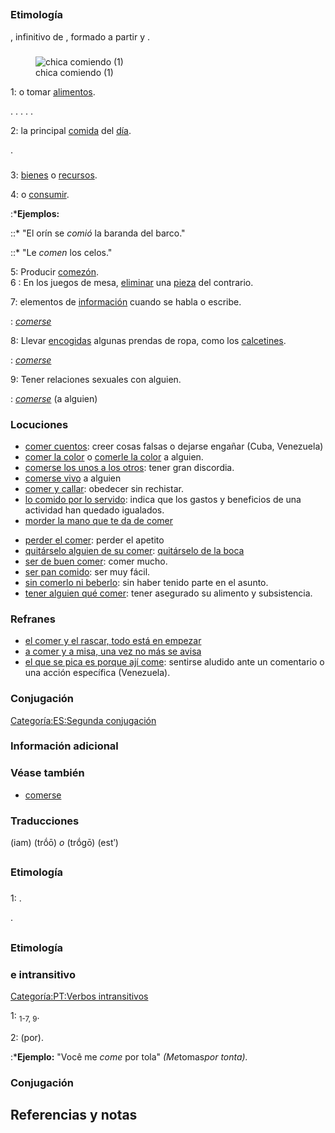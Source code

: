 == {{lengua|es}} ==
{{pron-graf|fone=koˈmeɾ|audio=LL-Q1321 (spa)-Rodelar-comer.wav}}

=== Etimología ===
{{etimología|la|comedere|diacrítico=comedĕre}}, infinitivo de {{l+|la|comedo|comedō|glosa=devorar}}, formado a partir {{l+|la|cum|glosa=con}} y {{l+|la|edo|edō|glosa=comer}}.

=== {{verbo intransitivo|es}} ===
[[Archivo:Njam Njam!.jpg|thumb|chica comiendo (1)]]

;1: {{plm|ingerir}} o tomar [[alimento]]s.
{{uso|utct|utcp}}.
{{sinónimos|meterse entre pecho y espalda|nota=coloquial}}.
{{hiperónimo|alimentarse|ingerir}}.
{{hipónimo|desayunar|almorzar|cenar|merendar}}.
{{relacionado|beber}}.
{{ejemplo|Si no ''comes'' en varias semanas, morirás de inanición.}}

;2: {{plm|tomar}} la principal [[comida]] del [[día]].
{{sinónimo|yantar|nota=anticuado|almorzar}}.
{{ejemplo|He quedado para ''comer''.}}

=== {{verbo transitivo|es}} ===
;3: {{plm|malgastar}} [[bien]]es o [[recurso]]s.
{{ejemplo|La mala gestión se ''comió'' las ganancias.}}
;4: {{plm|corroer}} o [[consumir]].
:*'''Ejemplos:'''
::* "El orín se ''comió'' la baranda del barco."
::* "Le ''comen'' los celos."
;5: Producir [[comezón]].
;6 {{juegos}}: En los juegos de mesa, [[eliminar]] una [[pieza]] del contrario.
{{ejemplo|Se ''comió'' el caballo con la torre.}}
;7: {{plm|omitir}} elementos de [[información]] cuando se habla o escribe.
{{uso|utcp}}: ''[[comerse]]''
{{ejemplo|No habla bien, se ''come'' las terminaciones.}}
;8: Llevar [[encoger|encogidas]] algunas prendas de ropa, como los [[calcetín|calcetines]].
{{uso|utcp}}: ''[[comerse]]''
;9: Tener relaciones sexuales con alguien.
{{ámbito|Chile|Colombia|México|Perú|nota2=más común como pronominal}}
{{uso|coloquial|malsonante|utcp}}: ''[[comerse]]'' (a alguien)

{{clear}}

=== Locuciones ===
{{rel-arriba|Locuciones con «comer»}}
* [[comer cuentos]]: creer cosas falsas o dejarse engañar (Cuba, Venezuela)
* [[comer la color]] o [[comerle la color]] a alguien.
* [[comerse los unos a los otros]]: tener gran discordia.
* [[comerse vivo]] a alguien
* [[comer y callar]]: obedecer sin rechistar.
* [[lo comido por lo servido]]: indica que los gastos y beneficios de una actividad han quedado igualados.
* [[morder la mano que te da de comer]]
{{rel-centro}}
* [[perder el comer]]: perder el apetito
* [[quitárselo de su comer|quitárselo alguien de su comer]]: [[quitárselo de la boca]]
* [[ser de buen comer]]: comer mucho.
* [[ser pan comido]]: ser muy fácil.
* [[sin comerlo ni beberlo]]: sin haber tenido parte en el asunto.
* [[tener qué comer|tener alguien qué comer]]: tener asegurado su alimento y subsistencia.
{{rel-abajo}}

=== Refranes ===
* [[el comer y el rascar, todo está en empezar]]
* [[a comer y a misa, una vez no más se avisa]]
* [[el que se pica es porque ají come]]: sentirse aludido ante un comentario o una acción específica (Venezuela).

=== Conjugación ===
{{es.v.conj.er|com}}
[[Categoría:ES:Segunda conjugación]]

=== Información adicional ===
{{derivad|comecome|comedero|comedor|comemierda|comensal|comensalía|comestible|comezón|comible|comida|comidero|comidilla|comido|comilitona|comilón|comilona}}

=== Véase también ===
* [[comerse]]
{{w}}
{{Wikiquote}}

{{clear}}

=== Traducciones ===
{{trad-arriba}}
{{t+|ain|1|エ|tr|e|nota|tr.|,|1|イペ|tr|ipe|nota|intr.}}
{{t+|de|1-2|essen|,|1-3|verzehren|,|4|zerfressen|,|4|zernagen|,|6|schlagen|,|7|verschlucken}}
{{t+|ast|?|xintar}}
{{t+|ay|?|manqʼayaña}}
{{t+|az|1|yemək}}
{{t+|bg|?|ям}} (iam)
{{t+|ca|1-2|menjar}}
{{t+|cs|?|jíst}}
{{t+|chr|1|ᎠᎩᏍᏗ|tr|agisdi}}
{{t+|cap|1|lul-z}}
{{t+|da|?|spise}}
{{t+|sl|?|jesti}}
{{t+|eo|?|manĝi}}
{{t+|eu|1-4|jan|,|2|bazkaldu}}
{{t+|fr|1-2|manger|,|2|déjeuner}}
{{t+|el|?|τρώω}} (trṓō) ''o'' {{trad|el|τρώγω}} (trṓgō)
{{t+|gn|?|u}}
{{t+|en|1|eat|,|2|nl|to|have lunch|,|6|capture}}
{{t+|he|אכל|tr=akhál|sc=Hebr}}
{{t+|hu|1|eszik}}
{{trad-centro}}
{{t+|it|1-2|mangiare|,|2|pranzare}}
{{t+|alc|1|jeféjes}}
{{t+|kuz|1|holmtur}}
{{t+|ku|1|xwarin}}
{{t+|zh|?|吃|tr|chī}}
{{t+|arn|1|in}}
{{t+|ja|1|食事する|,|食べる}}
{{t+|yua|?|janal}}
{{t+|mn|идэх}}
{{t+|nci|?|cua}}
{{t+|nl|?|eten}}
{{t+|no|?|spise|, |ete}}
{{t+|nn|?|ete}}
{{t+|pl|1|jeść}}
{{t+|pt|1-7, 9|comer}}
{{t+|quz|?|mikhuy}}
{{t+|ru|?|есть}} (estʹ)
{{t+|sa|1|खादति}}
{{t+|sv|?|äta}}
{{t+|tr|?|yemek}}
{{t+|yag|1|atáma}}
{{trad-abajo}}

== {{lengua|gl}} ==
{{pron-graf|leng=gl}}

=== Etimología ===
{{etimología|la|comedere|diacrítico=comedĕre|leng=gl}}

=== {{verbo|gl}} ===
;1: {{plm}}.
{{hipónimo|leng=gl|xantar}}.

== {{lengua|pt}} ==
{{pron-graf|leng=pt|fone=kuˈmeɾ}}

=== Etimología ===
{{etimología|la|comedere|diacrítico=comedĕre|leng=pt}}

=== {{verbo transitivo|pt}} e intransitivo ===
[[Categoría:PT:Verbos intransitivos]]

;1: {{plm}}<sub>1-7, 9</sub>.
{{relacionado|leng=pt|almoçar|boiar|cear|comensal|comestível|ingerir|jantar|morder|nham|papar|trincar}}

;2: {{plm|tomar}} (por).
:*'''Ejemplo:''' "Você me ''come'' por tola" ''(Me ''tomas'' por tonta).''

=== Conjugación ===
{{pt.v.conj.er|com}}

== Referencias y notas ==
<references />
